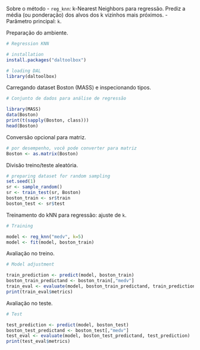 Sobre o método
- `reg_knn`: k-Nearest Neighbors para regressão. Prediz a média (ou ponderação) dos alvos dos k vizinhos mais próximos.
- Parâmetro principal: `k`.

Preparação do ambiente.
```r
# Regression KNN

# installation 
install.packages("daltoolbox")

# loading DAL
library(daltoolbox) 
```

Carregando dataset Boston (MASS) e inspecionando tipos.
```r
# Conjunto de dados para análise de regressão

library(MASS)
data(Boston)
print(t(sapply(Boston, class)))
head(Boston)
```

Conversão opcional para matriz.
```r
# por desempenho, você pode converter para matriz
Boston <- as.matrix(Boston)
```

Divisão treino/teste aleatória.
```r
# preparing dataset for random sampling
set.seed(1)
sr <- sample_random()
sr <- train_test(sr, Boston)
boston_train <- sr$train
boston_test <- sr$test
```

Treinamento do kNN para regressão: ajuste de `k`.
```r
# Training

model <- reg_knn("medv", k=5)
model <- fit(model, boston_train)
```

Avaliação no treino.
```r
# Model adjustment

train_prediction <- predict(model, boston_train)
boston_train_predictand <- boston_train[,"medv"]
train_eval <- evaluate(model, boston_train_predictand, train_prediction)
print(train_eval$metrics)
```

Avaliação no teste.
```r
# Test

test_prediction <- predict(model, boston_test)
boston_test_predictand <- boston_test[,"medv"]
test_eval <- evaluate(model, boston_test_predictand, test_prediction)
print(test_eval$metrics)
```
